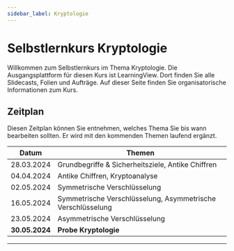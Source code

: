 ```yaml
---
sidebar_label: Kryptologie
---
```


# Selbstlernkurs Kryptologie
Willkommen zum Selbstlernkurs im Thema Kryptologie. Die Ausgangsplattform für diesen Kurs ist LearningView. Dort finden Sie alle Slidecasts, Folien und Aufträge. Auf dieser Seite finden Sie organisatorische Informationen zum Kurs.

## Zeitplan
Diesen Zeitplan können Sie entnehmen, welches Thema Sie bis wann bearbeiten sollten. Er wird mit den kommenden Themen laufend ergänzt.

| Datum          | Themen                                                      |
|----------------|-------------------------------------------------------------|
| 28.03.2024     | Grundbegriffe & Sicherheitsziele, Antike Chiffren           |
| 04.04.2024     | Antike Chiffren, Kryptoanalyse                              |
| 02.05.2024     | Symmetrische Verschlüsselung                                |
| 16.05.2024     | Symmetrische Verschlüsselung, Asymmetrische Verschlüsselung |
| 23.05.2024     | Asymmetrische Verschlüsselung                               |
| **30.05.2024** | **Probe Kryptologie**                                       |

---
